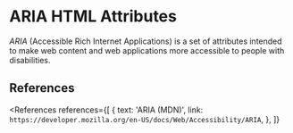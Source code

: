 
<MetadataConfigurer title="ARIA HTML Attributes" dateCreated="2021-02-01" />

# ARIA HTML Attributes

<TodoBox />

<dfn>ARIA</dfn> (Accessible Rich Internet Applications) is a set of attributes intended to make web content
and web applications more accessible to people with disabilities.

## References

<References
  references={[
    {
      text: 'ARIA (MDN)',
      link: `https://developer.mozilla.org/en-US/docs/Web/Accessibility/ARIA`,
    },
  ]}
></References>
